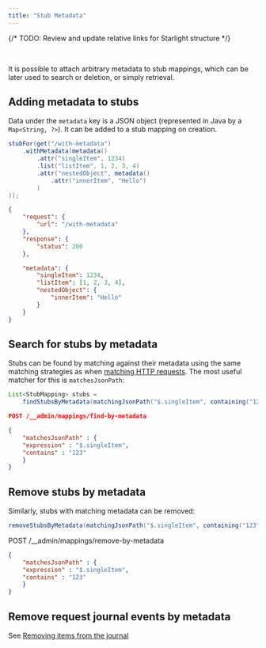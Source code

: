```yaml
---
title: "Stub Metadata"
---
```



{/* TODO: Review and update relative links for Starlight structure */}


<br />

It is possible to attach arbitrary metadata to stub mappings, which can be later used to search or deletion, or simply retrieval.

## Adding metadata to stubs

Data under the `metadata` key is a JSON object (represented in Java by a `Map<String, ?>`). It can be added to a stub mapping on creation.

<Tabs>
<TabItem label="Java">

```java
stubFor(get("/with-metadata")
    .withMetadata(metadata()
        .attr("singleItem", 1234)
        .list("listItem", 1, 2, 3, 4)
        .attr("nestedObject", metadata()
            .attr("innerItem", "Hello")
        )
));
```

</TabItem>
<TabItem label="JSON">

```json
{
    "request": {
        "url": "/with-metadata"
    },
    "response": {
        "status": 200
    },

    "metadata": {
        "singleItem": 1234,
        "listItem": [1, 2, 3, 4],
        "nestedObject": {
            "innerItem": "Hello"
        }
    }
}
```

</TabItem>
</Tabs>


## Search for stubs by metadata

Stubs can be found by matching against their metadata using the same matching strategies as when [matching HTTP requests](../../request-matching/).
The most useful matcher for this is `matchesJsonPath`:

<Tabs>
<TabItem label="Java">

```java
List<StubMapping> stubs =
    findStubsByMetadata(matchingJsonPath("$.singleItem", containing("123")));
```

</TabItem>
<TabItem label="JSON">

```json
POST /__admin/mappings/find-by-metadata

{
    "matchesJsonPath" : {
    "expression" : "$.singleItem",
    "contains" : "123"
    }
}
```

</TabItem>
</Tabs>


## Remove stubs by metadata

Similarly, stubs with matching metadata can be removed:

<Tabs>
<TabItem label="Java">

```java
removeStubsByMetadata(matchingJsonPath("$.singleItem", containing("123")));
```

</TabItem>
<TabItem label="JSON">

POST /__admin/mappings/remove-by-metadata

```json
{
    "matchesJsonPath" : {
    "expression" : "$.singleItem",
    "contains" : "123"
    }
}
```

</TabItem>
</Tabs>


## Remove request journal events by metadata

See [Removing items from the journal](../../verifying/#by-criteria)
